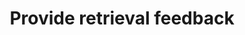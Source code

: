 ---
title: "Provide retrieval feedback"
description: "For a given retrieval provide feedback on it."
openapi: post /v2/retrievals/{pipeline_id}/{retrieval_id}
---